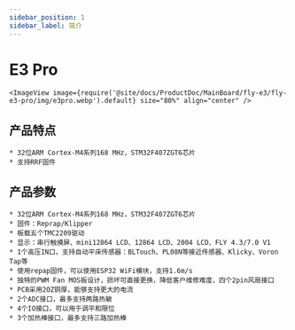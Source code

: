 ```yaml
---
sidebar_position: 1
sidebar_label: 简介
---
```




# E3 Pro

    <ImageView image={require('@site/docs/ProductDoc/MainBoard/fly-e3/fly-e3-pro/img/e3pro.webp').default} size="80%" align="center" />

## 产品特点

    * 32位ARM Cortex-M4系列168 MHz，STM32F407ZGT6芯片
    * 支持RRF固件



## 产品参数

    * 32位ARM Cortex-M4系列168 MHz，STM32F407ZGT6芯片
    * 固件：Reprap/Klipper
    * 板载五个TMC2209驱动
    * 显示：串行触摸屏、mini12864 LCD、12864 LCD、2004 LCD、FLY 4.3/7.0 V1
    * 1个高压IN口，支持自动平床传感器：BLTouch、PL08N等接近传感器、Klicky、Voron Tap等
    * 使用repap固件，可以使用ESP32 WiFi模块，支持1.6m/s
    * 独特的PWM Fan MOS板设计，损坏可直接更换，降低客户维修难度，四个2pin风扇接口
    * PCB采用2OZ铜厚，能够支持更大的电流
    * 2个ADC接口，最多支持两路热敏
    * 4个IO接口，可以用于调平和限位
    * 3个加热棒接口，最多支持三路加热棒
